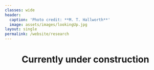 ```yaml
---
classes: wide
header:
  caption: 'Photo credit: **M. T. Hallworth**'
  image: assets/images/lookingUp.jpg
layout: single
permalink: /website/research
---
```

<center>
<h1> Currently under construction </h1>
</center>